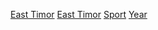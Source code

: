 [[Category:各年份各國體育|East Timor]]
[[Category:各年份亞洲體育|East Timor]]
[[Category:依年份劃分的東帝汶|Sport]]
[[Category:東帝汶體育|Year]]
